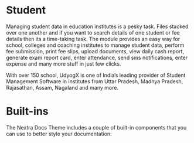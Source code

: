 # Student

Managing student data in education institutes is a pesky task. Files stacked over one another and if you want to search details of one student or fee details then its a time-taking task. The module provides an easy way for school, colleges and coaching institutes to manage student data, perform fee submission, print fee slips, upload documents, view daily cash report, generate exam report card, enter attendance, send sms notifications, enter expense and many more stuff in just few clicks.

With over 150 school, UdyogX is one of India’s leading provider of Student Management Software in institutes from Uttar Pradesh, Madhya Pradesh, Rajasathan, Assam, Nagaland and many more.

# Built-ins


The Nextra Docs Theme includes a couple of built-in components that you can use
to better style your documentation:

<Card
    title="Bleed"
    href="/docs/docs-theme/built-ins/bleed"
  />
